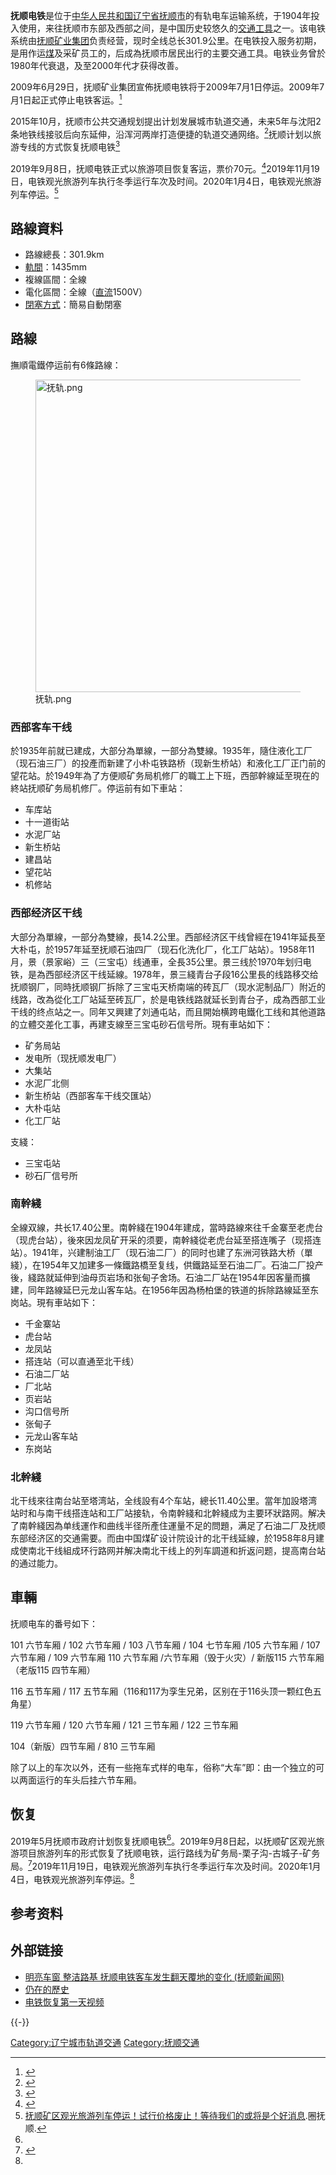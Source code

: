{{refimprove|time=2019-09-16T10:50:39+00:00}}
{{Infobox rail system-route
|rail_name=抚顺电铁
|name_bgcolor=
|banner_color=
|sec_banner_color=
|third_banner_color=
|logo_filename=
|image_width=
|logo_bgcolor=
|logo_note=
|system_map=
|mapimage_width=
|map_bgcolor=
|code_name=
|japanese_name=
|hiragana_name=
|romanji_name=
|locale=[[抚顺|抚顺]]
|service_type=[[區域鐵路|通勤列車]]<br>[[旅游列车|旅游列车]]<ref name="fs91275"/>
|begin_operation=1904年（通勤列车）<br>2019年9月8日（旅游列车）
|end_operation=2009年7月1日（通勤列车）<br>2020年1月4日（旅游列车）
|operation_note=
|system_length=301.9km
|length_in_operation=
|total_length=
|line_title=
|lines=
|stations=
|route_title=
|main_route=
|secondary_route=
|branch_route=
|main_stations=
|ridership=
|fleet_size=
|track_gauge= 1435mm
|depot=
|operator=抚顺矿业集团
|franchise=
|hq=辽宁抚顺
|key_person=
|website=
|}}
'''抚顺电铁'''是位于[[中华人民共和国|中华人民共和国]][[辽宁省|辽宁省]][[抚顺市|抚顺市]]的有轨电车运输系统，于1904年投入使用，来往抚顺市东部及西部之间，是中国历史较悠久的[[交通工具|交通工具]]之一。该电铁系统由[[抚顺矿业集团|抚顺矿业集团]]负责经营，现时全线总长301.9公里。在电铁投入服务初期，是用作运[[煤|煤]]及采矿员工的，后成為抚顺市居民出行的主要交通工具。电铁业务曾於1980年代衰退，及至2000年代才获得改善。

2009年6月29日，抚顺矿业集团宣佈抚顺电铁将于2009年7月1日停运。2009年7月1日起正式停止电铁客运。<ref>{{cite news |first= |last= |authorlink= |coauthors= |title=抚顺百年电铁停运引发众多市民热议 |url=http://fushun.nen.com.cn/74874615842734080/20090911/2175690.shtml |work=北国网-《辽宁日报》 |publisher=抚顺新闻网 |date=2009-09-11 |accessdate=2012-12-08 }} </ref>

2015年10月，抚顺市公共交通规划提出计划发展城市轨道交通，未来5年与沈阳2条地铁线接驳后向东延伸，沿浑河两岸打造便捷的轨道交通网络。<ref>{{Cite web |url=http://www.0245.net.cn/article/article_132599.html |title=未来5年内抚顺将发展轨道交通 与沈阳2条地铁线接驳向东延伸-抚顺新闻-抚顺新闻中心-本地资讯栏目首页-抚顺传媒网 }}{{Dead link|date=2019年4月 |bot=InternetArchiveBot |fix-attempted=yes }}</ref>抚顺计划以旅游专线的方式恢复抚顺电铁<ref name=":0">{{Cite web|title=打造特色旅游路线 激活抚顺厚重旅游资源|url=http://fsfgw.fushun.gov.cn/ins.asp?t=2&s=28&i=9105|accessdate=|author=抚顺市发展改革委|date=|format=|publisher=|language=}}{{Dead link|date=2020年1月 |bot=InternetArchiveBot |fix-attempted=yes }}</ref>

2019年9月8日，抚顺电铁正式以旅游项目恢复客运，票价70元。<ref>{{Cite web |url=http://www.0245.net.cn/news/content/2019-09/05/content_195233.html |title=抚顺电铁 |access-date=2019-09-08 |archive-date=2020-08-04 |archive-url=https://web.archive.org/web/20200804174520/http://www.0245.net.cn/news/content/2019-09/05/content_195233.html |dead-url=no }}</ref>2019年11月19日，电铁观光旅游列车执行冬季运行车次及时间。2020年1月4日，电铁观光旅游列车停运。<ref name="#1">[https://mp.weixin.qq.com/s/-WNiQ-9yVpA_1LyXcP-NbQ 抚顺矿区观光旅游列车停运！试行价格废止！等待我们的或将是个好消息].圈抚顺.</ref>

==路線資料==

* 路線總長：301.9km
* [[軌間|軌間]]：1435mm
* 複線區間：全線
* 電化區間：全線（[[直流|直流]]1500V）
* [[閉塞方式|閉塞方式]]：簡易自動閉塞

==路線==
撫順電鐵停运前有6條路線：

[[File:抚轨.png|500px]]

===西部客车干线===
於1935年前就已建成，大部分為單線，一部分為雙線。1935年，隨住液化工厂（现石油三厂）的投產而新建了小朴屯铁路桥（现新生桥站）和液化工厂正门前的望花站。於1949年為了方便顺矿务局机修厂的職工上下班，西部幹線延至現在的終站抚顺矿务局机修厂。停运前有如下車站：

*车库站
*十一道街站
*水泥厂站
*新生桥站
*建昌站
*望花站
*机修站

===西部经济区干线===
大部分為單線，一部分為雙線，長14.2公里。西部经济区干线曾經在1941年延長至大朴屯，於1957年延至抚顺石油四厂（现石化洗化厂，化工厂站站）。1958年11月，景（景家峪）三（三宝屯）线通車，全長35公里。景三线於1970年划归电铁，是為西部经济区干线延線。1978年，景三綫青台子段16公里長的线路移交给抚顺钢厂，同時抚顺钢厂拆除了三宝屯天桥南端的砖瓦厂（现水泥制品厂）附近的线路，改為從化工厂站延至砖瓦厂，於是电铁线路就延长到青台子，成為西部工业干线的终点站之一。同年又興建了刘通屯站，而且開始横跨电鐵化工线和其他道路的立體交差化工事，再建支線至三宝屯砂石信号所。現有車站如下：

*矿务局站
*发电所（现抚顺发电厂）
*大集站
*水泥厂北侧
*新生桥站（西部客车干线交匯站）
*大朴屯站
*化工厂站

支綫：
*三宝屯站
*砂石厂信号所

===南幹綫===
全線双線，共长17.40公里。南幹綫在1904年建成，當時路線來往千金寨至老虎台（现虎台站），後來因龙凤矿开采的须要，南幹綫從老虎台延至搭连嘴子（现搭连站）。1941年，兴建制油工厂（现石油二厂）的同时也建了东洲河铁路大桥（單綫），在1954年又加建多一條鐵路橋至复线，供鐵路延至石油二厂。石油二厂投产後，綫路就延伸到油母页岩场和张甸子舍场。石油二厂站在1954年因客量而擴建，同年路線延巳元龙山客车站。在1956年因為杨柏堡的铁道的拆除路線延至东岗站。現有車站如下：

*千金寨站
*虎台站
*龙凤站
*搭连站（可以直通至北干线）
*石油二厂站
*厂北站
*页岩站
*沟口信号所
*张甸子
*元龙山客车站
*东岗站

===北幹綫===
北干线來往南台站至塔湾站，全线設有4个车站，總长11.40公里。當年加設塔湾站时和与南干线搭连站和工厂站接轨，令南幹綫和北幹綫成为主要环狀路网。解决了南幹綫因為单线運作和曲线半径所產住運量不足的問題，满足了石油二厂及抚顺东部经济区的交通需要。而由中国煤矿设计院设计的北干线延線，於1958年8月建成使南北干线組成环行路网并解决南北干线上的列车調道和折返问题，提高南台站的通过能力。

==車輛==
抚顺电车的番号如下：

101 六节车厢 / 102 六节车厢 / 103 八节车厢 / 104 七节车厢 /105 六节车厢 / 107 六节车厢 / 109 六节车厢 110 六节车厢 /六节车厢（毁于火灾）/ 新版115 六节车厢（老版115 四节车厢）

116 五节车厢 / 117 五节车厢（116和117为孪生兄弟，区别在于116头顶一颗红色五角星）

119 六节车厢 / 120 六节车厢 / 121 三节车厢 / 122 三节车厢 

104（新版）四节车厢 / 810 三节车厢

除了以上的车次以外，还有一些拖车式样的电车，俗称“大车”即：由一个独立的可以两面运行的车头后挂六节车厢。

== 恢复 ==
2019年5月抚顺市政府计划恢复抚顺电铁<ref name=":0" />。2019年9月8日起，以抚顺矿区观光旅游项目旅游列车的形式恢复了抚顺电铁，运行路线为矿务局-栗子沟-古城子-矿务局。<ref name="fs91275">{{Cite web|title=抚顺矿区观光旅游项目旅游列车9月8日正式开通|url=http://www.fs024.com/news/newsshow-91275.html|accessdate=|author=|date=|format=|publisher=|language=}}{{Dead link|date=2020年1月 |bot=InternetArchiveBot |fix-attempted=yes }}</ref>2019年11月19日，电铁观光旅游列车执行冬季运行车次及时间。2020年1月4日，电铁观光旅游列车停运。<ref name="#1"/>

==参考资料==
{{reflist}}
==外部链接==
* [http://fushun.nen.com.cn/80784422122553344/20060824/1796728.shtml 明亮车窗 整洁路基 抚顺电铁客车发生翻天覆地的变化 (抚顺新闻网)] {{Wayback|url=http://fushun.nen.com.cn/80784422122553344/20060824/1796728.shtml |date=20110223115813 }}
* [http://bbs.8684.cn/viewthread.php?tid=80589&extra=&page=1 仍在的歷史]{{Dead link|date=2018年6月 |bot=InternetArchiveBot |fix-attempted=no }}
*[https://www.bilibili.com/video/av67059260?from=search&seid=4681384653382910711 电铁恢复第一天视频]{{Wayback|url=https://www.bilibili.com/video/av67059260?from=search&seid=4681384653382910711 |date=20200326123132 }}

{{-}}
{{中华人民共和国的市郊铁路}}

[[Category:辽宁城市轨道交通|Category:辽宁城市轨道交通]]
[[Category:抚顺交通|Category:抚顺交通]]